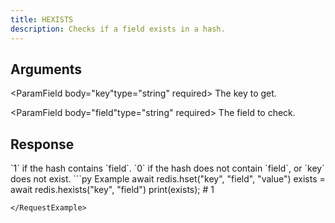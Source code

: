 ```yaml
---
title: HEXISTS
description: Checks if a field exists in a hash.
---
```



## Arguments

<ParamField body="key"type="string" required>
  The key to get.
</ParamField>

<ParamField body="field"type="string" required>
 The field to check.
</ParamField>

## Response

<ResponseField  type="integer" required>
   `1` if the hash contains `field`. `0` if the hash does not contain `field`, or `key` does not exist.
</ResponseField>

<RequestExample>
```py Example
await redis.hset("key", "field", "value")
exists = await redis.hexists("key", "field")
print(exists); # 1

```
</RequestExample>